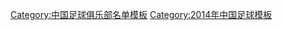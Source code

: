 {{Football squad with groups
|name=2014年中超分类名单上海申鑫
|bgcolor=#0040FF
|bordercolor=#FFFFFF
|textcolor=#FFFFFF
|title=[[上海申鑫足球俱乐部|<span style="color:#F8F8F8">上海申鑫</span>]] — [[2014年中国足球超级联赛|<span style="color:#F8F8F8">2014年</span>]][[中国足球超级联赛|<span style="color:#F8F8F8">中超联赛第 11 名</span>]]
|group1=全年参赛球员
|list1=<div>
{{Football squad2 player|no=1|name=[[吴彦晟]]}}
{{Football squad2 player|no=2|name=[[姜嘉俊]]}}
{{Football squad2 player|no=4|name=[[孙凯]]}}
{{Football squad2 player|no=5|name=[[唐佳庶]]}}
{{Football squad2 player|no=6|name=[[侯俊杰 (足球运动员)|侯俊-{杰}-]]}}
{{Football squad2 player|no=7|name=[[徐文]]}}
{{Football squad2 player|no=8|name={{flagicon|BRA}} [[雅伊尔顿·帕拉伊巴|查尔顿]]}}
{{Football squad2 player|no=9|name=[[朱家伟 (足球运动员)|朱家伟]]}}
{{Football squad2 player|no=13|name=[[叶重秋]]}}
{{Football squad2 player|no=15|name=[[邹仲霆]]}}
{{Football squad2 player|no=16|name=[[于涛]]}}
{{Football squad2 player|no=17|name={{flagicon|KOR}} [[林裕焕]]}}
{{Football squad2 player|no=18|name=[[葛振]]}}
{{Football squad2 player|no=19|name=[[吴毅臻]]}}
{{Football squad2 player|no=20|name=[[王赟]]}}
{{Football squad2 player|no=21|name=[[刘峻楠]]}}
{{Football squad2 player|no=22|name=[[朱建敏]]}}
{{Football squad2 player|no=23|name=[[段杰毅]]}}
{{Football squad2 player|no=24|name=[[张煜东]]}}
{{Football squad2 player|no=25|name=[[刘殿座]]}}
{{Football squad2 player|no=26|name={{flagicon|BRA}} [[约翰尼·梅格·多·纳西门托·奥索里奥|-{zh-hans:乔尼;zh-hk:莊尼}-]]}}
{{Football squad2 player|no=27|name=[[杨家威]]}}
{{Football squad2 player|no=28|name=[[张浩 (足球运动员)|张浩]]}}
{{Football squad2 player|no=29|name=[[江晓晨]]}}
{{Football squad2 player|no=30|name=[[陈伟 (1993年)|陈伟]]}}
{{Football squad2 player|no=31|name=[[刘文锡]]}}
{{Football squad2 player|no=33|name=[[林翔 (足球运动员)|林翔]]}}
{{Football squad2 player|no=37|name=[[王博 (1985年)|王博]]}}
</div>
|group2=夏季转入球员
|list2=<div>
{{Football squad2 player|no=35|name={{flagicon|NGR}} {{flagicon|BEL}} [[皮特·乌塔卡|-{zh-hans:乌塔卡;zh-hk:烏達卡}-]]}}
{{Football squad2 player|no=36|name={{flagicon|BRA}} [[艾弗頓·拉莫斯·達·席爾瓦|-{zh-hans:艾弗顿;zh-hk:艾華頓}-]]}}
{{Football squad2 player|no=39|name=[[贾天子]]}}
{{Football squad2 player|no=41|name=[[麦嘉键]]}}
{{Football squad2 player|no=51|name=[[刘文志]]}}
</div>
|group3=夏季转出球员
|list3=<div>
{{Football squad2 player|no=3|name=[[赵作峻]]}}
{{Football squad2 player|no=10|name={{flagicon|BRA}} [[杰萨|-{zh-hans:凯撒;zh-hk:基沙}-]]}}
{{Football squad2 player|no=11|name={{flagicon|MNE}} [[拉多米爾·賈洛維奇|-{zh-hans:贾洛维奇;zh-hk:達洛域}-]]}}
{{Football squad2 player|no=12|name=[[廖承坚]]}}
</div>
|group4=主教练
|list4=<div>
[[成耀东]]<small>（至第 26 轮）</small>；[[郭光琪]]
</div>
}}
<noinclude>
{{DEFAULTSORT:ShangHai ShenXin F.C. Squad 2014}}
[[Category:中国足球俱乐部名单模板]]
[[Category:2014年中国足球模板]]
</noinclude>